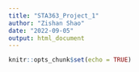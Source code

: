 ```yaml
---
title: "STA363_Project_1"
author: "Zishan Shao"
date: "2022-09-05"
output: html_document
---
```


```r
knitr::opts_chunk$set(echo = TRUE)
```


```r

```


